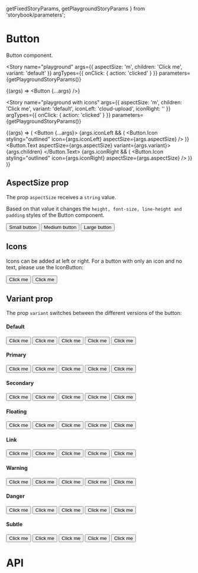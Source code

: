   getFixedStoryParams,
  getPlaygroundStoryParams
} from 'storybook/parameters';

<Meta title="Components/Button" component={Button} />

# Button

Button component.

<Story
  name="playground"
  args={{ aspectSize: 'm', children: 'Click me', variant: 'default' }}
  argTypes={{
    onClick: { action: 'clicked' }
  }}
  parameters={getPlaygroundStoryParams()}
>
  {(args) => <Button {...args} />}
</Story>

<Story
  name="playground with icons"
  args={{
    aspectSize: 'm',
    children: 'Click me',
    variant: 'default',
    iconLeft: 'cloud-upload',
    iconRight: ''
  }}
  argTypes={{
    onClick: { action: 'clicked' }
  }}
  parameters={getPlaygroundStoryParams()}
>
  {(args) => (
    <Button {...args}>
      {args.iconLeft && (
        <Button.Icon
          styling="outlined"
          icon={args.iconLeft}
          aspectSize={args.aspectSize}
        />
      )}
      <Button.Text aspectSize={args.aspectSize} variant={args.variant}>
        {args.children}
      </Button.Text>
      {args.iconRight && (
        <Button.Icon
          styling="outlined"
          icon={args.iconRight}
          aspectSize={args.aspectSize}
        />
      )}
    </Button>
  )}
</Story>

## AspectSize prop

The prop `aspectSize` receives a `string` value.

Based on that value it changes the `height, font-size, line-height and padding` styles of the Button component.

<Canvas>
  <Story name="s" parameters={getFixedStoryParams()}>
    <Button aspectSize="s">Small button</Button>
  </Story>
  <Story name="m" parameters={getFixedStoryParams()}>
    <Button aspectSize="m">Medium button</Button>
  </Story>
  <Story name="l" parameters={getFixedStoryParams()}>
    <Button aspectSize="l">Large button</Button>
  </Story>
</Canvas>

## Icons

Icons can be added at left or right. For a button with only an icon and no text, please use the IconButton:

<Canvas>
  <Story name="left icon" parameters={getFixedStoryParams()}>
    <Button>
      <Button.Icon styling="outlined" icon="help" />
      <Button.Text>Click me</Button.Text>
    </Button>
  </Story>
  <Story name="right icon" parameters={getFixedStoryParams()}>
    <Button>
      <Button.Text>Click me</Button.Text>
      <Button.Icon styling="outlined" icon="help" />
    </Button>
  </Story>
</Canvas>

## Variant prop

The prop `variant` switches between the different versions of the button:

#### Default

<Canvas>
  <Story name="default" parameters={getFixedStoryParams()}>
    <Button variant="default">Click me</Button>
  </Story>
  <Story name="default loading" parameters={getFixedStoryParams()}>
    <Button variant="default" isLoading>
      Click me
    </Button>
  </Story>
  <Story name="default disabled" parameters={getFixedStoryParams()}>
    <Button variant="default" isDisabled>
      Click me
    </Button>
  </Story>
  <Story name="default left icon" parameters={getFixedStoryParams()}>
    <Button variant="default">
      <Button.Icon styling="outlined" icon="help" />
      <Button.Text>Click me</Button.Text>
    </Button>
  </Story>
  <Story name="default right icon" parameters={getFixedStoryParams()}>
    <Button variant="default">
      <Button.Text>Click me</Button.Text>
      <Button.Icon styling="outlined" icon="help" />
    </Button>
  </Story>
</Canvas>

#### Primary

<Canvas>
  <Story name="primary" parameters={getFixedStoryParams()}>
    <Button variant="primary">Click me</Button>
  </Story>
  <Story name="primary loading" parameters={getFixedStoryParams()}>
    <Button variant="primary" isLoading>
      Click me
    </Button>
  </Story>
  <Story name="primary disabled" parameters={getFixedStoryParams()}>
    <Button variant="primary" isDisabled>
      Click me
    </Button>
  </Story>
  <Story name="primary left icon" parameters={getFixedStoryParams()}>
    <Button variant="primary">
      <Button.Icon styling="outlined" icon="help" />
      <Button.Text>Click me</Button.Text>
    </Button>
  </Story>
  <Story name="primary right icon" parameters={getFixedStoryParams()}>
    <Button variant="primary">
      <Button.Text>Click me</Button.Text>
      <Button.Icon styling="outlined" icon="help" />
    </Button>
  </Story>
</Canvas>

#### Secondary

<Canvas>
  <Story name="secondary" parameters={getFixedStoryParams()}>
    <Button variant="secondary">Click me</Button>
  </Story>
  <Story name="secondary loading" parameters={getFixedStoryParams()}>
    <Button variant="secondary" isLoading>
      Click me
    </Button>
  </Story>
  <Story name="secondary disabled" parameters={getFixedStoryParams()}>
    <Button variant="secondary" isDisabled>
      Click me
    </Button>
  </Story>
  <Story name="secondary left icon" parameters={getFixedStoryParams()}>
    <Button variant="secondary">
      <Button.Icon styling="outlined" icon="help" />
      <Button.Text>Click me</Button.Text>
    </Button>
  </Story>
  <Story name="secondary right icon" parameters={getFixedStoryParams()}>
    <Button variant="secondary">
      <Button.Text>Click me</Button.Text>
      <Button.Icon styling="outlined" icon="help" />
    </Button>
  </Story>
</Canvas>

#### Floating

<Canvas>
  <Story name="floating" parameters={getFixedStoryParams()}>
    <Button variant="floating">Click me</Button>
  </Story>
  <Story name="floating loading" parameters={getFixedStoryParams()}>
    <Button variant="floating" isLoading>
      Click me
    </Button>
  </Story>
  <Story name="floating disabled" parameters={getFixedStoryParams()}>
    <Button variant="floating" isDisabled>
      Click me
    </Button>
  </Story>
  <Story name="floating left icon" parameters={getFixedStoryParams()}>
    <Button variant="floating">
      <Button.Icon styling="outlined" icon="help" />
      <Button.Text>Click me</Button.Text>
    </Button>
  </Story>
  <Story name="floating right icon" parameters={getFixedStoryParams()}>
    <Button variant="floating">
      <Button.Text>Click me</Button.Text>
      <Button.Icon styling="outlined" icon="help" />
    </Button>
  </Story>
</Canvas>

#### Link

<Canvas>
  <Story name="link" parameters={getFixedStoryParams()}>
    <Button variant="link">Click me</Button>
  </Story>
  <Story name="link loading" parameters={getFixedStoryParams()}>
    <Button variant="link" isLoading>
      Click me
    </Button>
  </Story>
  <Story name="link disabled" parameters={getFixedStoryParams()}>
    <Button variant="link" isDisabled>
      Click me
    </Button>
  </Story>
  <Story name="link left icon" parameters={getFixedStoryParams()}>
    <Button variant="link">
      <Button.Icon styling="outlined" icon="help" />
      <Button.Text variant="link">Click me</Button.Text>
    </Button>
  </Story>
  <Story name="link right icon" parameters={getFixedStoryParams()}>
    <Button variant="link">
      <Button.Text variant="link">Click me</Button.Text>
      <Button.Icon styling="outlined" icon="help" />
    </Button>
  </Story>
</Canvas>

#### Warning

<Canvas>
  <Story name="warning" parameters={getFixedStoryParams()}>
    <Button variant="warning">Click me</Button>
  </Story>
  <Story name="warning loading" parameters={getFixedStoryParams()}>
    <Button variant="warning" isLoading>
      Click me
    </Button>
  </Story>
  <Story name="warning disabled" parameters={getFixedStoryParams()}>
    <Button variant="warning" isDisabled>
      Click me
    </Button>
  </Story>
  <Story name="warning left icon" parameters={getFixedStoryParams()}>
    <Button variant="warning">
      <Button.Icon styling="outlined" icon="help" />
      <Button.Text>Click me</Button.Text>
    </Button>
  </Story>
  <Story name="warning right icon" parameters={getFixedStoryParams()}>
    <Button variant="warning">
      <Button.Text>Click me</Button.Text>
      <Button.Icon styling="outlined" icon="help" />
    </Button>
  </Story>
</Canvas>

#### Danger

<Canvas>
  <Story name="danger" parameters={getFixedStoryParams()}>
    <Button variant="danger">Click me</Button>
  </Story>
  <Story name="danger loading" parameters={getFixedStoryParams()}>
    <Button variant="danger" isLoading>
      Click me
    </Button>
  </Story>
  <Story name="danger disabled" parameters={getFixedStoryParams()}>
    <Button variant="danger" isDisabled>
      Click me
    </Button>
  </Story>
  <Story name="danger left icon" parameters={getFixedStoryParams()}>
    <Button variant="danger">
      <Button.Icon styling="outlined" icon="help" />
      <Button.Text>Click me</Button.Text>
    </Button>
  </Story>
  <Story name="danger right icon" parameters={getFixedStoryParams()}>
    <Button variant="danger">
      <Button.Text>Click me</Button.Text>
      <Button.Icon styling="outlined" icon="help" />
    </Button>
  </Story>
</Canvas>

#### Subtle

<Canvas>
  <Story name="subtle" parameters={getFixedStoryParams()}>
    <Button variant="subtle">Click me</Button>
  </Story>
  <Story name="subtle loading" parameters={getFixedStoryParams()}>
    <Button variant="subtle" isLoading>
      Click me
    </Button>
  </Story>
  <Story name="subtle disabled" parameters={getFixedStoryParams()}>
    <Button variant="subtle" isDisabled>
      Click me
    </Button>
  </Story>
  <Story name="subtle left icon" parameters={getFixedStoryParams()}>
    <Button variant="subtle">
      <Button.Icon styling="outlined" icon="help" />
      <Button.Text>Click me</Button.Text>
    </Button>
  </Story>
  <Story name="subtle right icon" parameters={getFixedStoryParams()}>
    <Button variant="subtle">
      <Button.Text>Click me</Button.Text>
      <Button.Icon styling="outlined" icon="help" />
    </Button>
  </Story>
</Canvas>

# API

<ArgsTable of={Button} />
